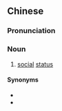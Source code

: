 {{also|门地}}
==Chinese==
{{zh-forms|s=门地}}

===Pronunciation===
{{zh-pron
|m=méndì
|c=mun4 dei6
|cat=n
}}

===Noun===
{{zh-noun}}

# [[social]] [[status]] {{gloss|of one's family}}

====Synonyms====
* {{zh-l|門第}}
* {{zh-l|門楣}}